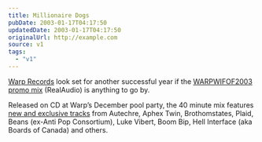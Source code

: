 ```yaml
---
title: Millionaire Dogs
pubDate: 2003-01-17T04:17:50
updatedDate: 2003-01-17T04:17:50
originalUrl: http://example.com
source: v1
tags:
  - "v1"
---
```


[Warp Records][1] look set for another successful year if the [WARPWIFOF2003 promo mix][2] (RealAudio) is anything to go by.

Released on CD at Warp&#8217;s December pool party, the 40 minute mix features [new and exclusive tracks][3] from Autechre, Aphex Twin, Brothomstates, Plaid, Beans (ex-Anti Pop Consortium), Luke Vibert, Boom Bip, Hell Interface (aka Boards of Canada) and others.

[1]: http://www.warprecords.com/
[2]: http://www.warprecords.com/audio.php?id=2315 "WARPWIFOF2003 MIX (RealAudio Stream: download Streambox!)"
[3]: http://www.warprecords.com/news/?offset=0&ti_id=514 "Warp Records: WARPWIFOF2003 Info (including tracklist)"
